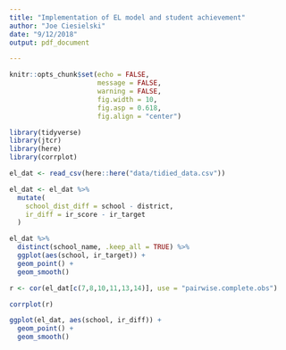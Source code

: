 ```yaml
---
title: "Implementation of EL model and student achievement"
author: "Joe Ciesielski"
date: "9/12/2018"
output: pdf_document

---
```


```r
knitr::opts_chunk$set(echo = FALSE,
                      message = FALSE,
                      warning = FALSE,
                      fig.width = 10,
                      fig.asp = 0.618,
                      fig.align = "center")

library(tidyverse)
library(jtcr)
library(here)
library(corrplot)

el_dat <- read_csv(here::here("data/tidied_data.csv"))

el_dat <- el_dat %>% 
  mutate(
    school_dist_diff = school - district,
    ir_diff = ir_score - ir_target
  )
```



```r

el_dat %>% 
  distinct(school_name, .keep_all = TRUE) %>% 
  ggplot(aes(school, ir_target)) +
  geom_point() + 
  geom_smooth()
```


```r
r <- cor(el_dat[c(7,8,10,11,13,14)], use = "pairwise.complete.obs")

corrplot(r)
```

```r
ggplot(el_dat, aes(school, ir_diff)) +
  geom_point() + 
  geom_smooth()

```

